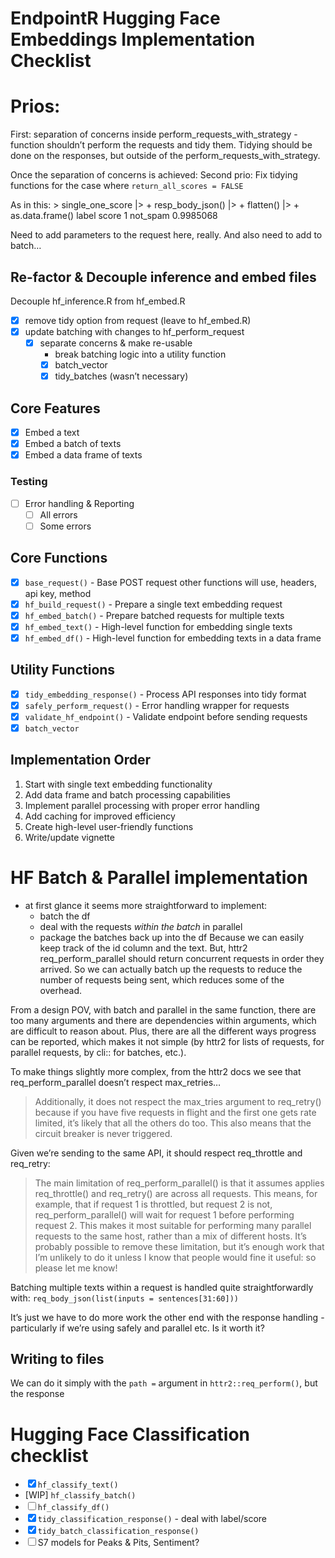 # EndpointR Hugging Face Embeddings Implementation Checklist

# Prios:

First: separation of concerns inside perform_requests_with_strategy - function shouldn't perform the requests and tidy them. Tidying should be done on the responses, but outside of the perform_requests_with_strategy.

Once the separation of concerns is achieved: Second prio: Fix tidying functions for the case where `return_all_scores = FALSE`

As in this: \> single_one_score \|\> + resp_body_json() \|\> + flatten() \|\> + as.data.frame() label score 1 not_spam 0.9985068

Need to add parameters to the request here, really. And also need to add to batch...

## Re-factor & Decouple inference and embed files

Decouple hf_inference.R from hf_embed.R

-   [x] remove tidy option from request (leave to hf_embed.R)
-   [x] update batching with changes to hf_perform_request
    -   [x] separate concerns & make re-usable
        -   break batching logic into a utility function
        -   [x] batch_vector
        -   [x] tidy_batches (wasn't necessary)

## Core Features

-   [x] Embed a text
-   [x] Embed a batch of texts
-   [x] Embed a data frame of texts

### Testing

-   [ ] Error handling & Reporting
    -   [ ] All errors
    -   [ ] Some errors

## Core Functions

-   [x] `base_request()` - Base POST request other functions will use, headers, api key, method
-   [x] `hf_build_request()` - Prepare a single text embedding request
-   [x] `hf_embed_batch()` - Prepare batched requests for multiple texts
-   [x] `hf_embed_text()` - High-level function for embedding single texts
-   [x] `hf_embed_df()` - High-level function for embedding texts in a data frame

## Utility Functions

-   [x] `tidy_embedding_response()` - Process API responses into tidy format
-   [x] `safely_perform_request()` - Error handling wrapper for requests
-   [x] `validate_hf_endpoint()` - Validate endpoint before sending requests
-   [x] `batch_vector`

## Implementation Order

1.  Start with single text embedding functionality
2.  Add data frame and batch processing capabilities
3.  Implement parallel processing with proper error handling
4.  Add caching for improved efficiency
5.  Create high-level user-friendly functions
6.  Write/update vignette

# HF Batch & Parallel implementation

-   at first glance it seems more straightforward to implement:
    -   batch the df
    -   deal with the requests *within the batch* in parallel
    -   package the batches back up into the df Because we can easily keep track of the id column and the text. But, httr2 req_perform_parallel should return concurrent requests in order they arrived. So we can actually batch up the requests to reduce the number of requests being sent, which reduces some of the overhead.

From a design POV, with batch and parallel in the same function, there are too many arguments and there are dependencies within arguments, which are difficult to reason about. Plus, there are all the different ways progress can be reported, which makes it not simple (by httr2 for lists of requests, for parallel requests, by cli:: for batches, etc.).

To make things slightly more complex, from the httr2 docs we see that req_perform_parallel doesn't respect max_retries...

> Additionally, it does not respect the max_tries argument to req_retry() because if you have five requests in flight and the first one gets rate limited, it's likely that all the others do too. This also means that the circuit breaker is never triggered.

Given we're sending to the same API, it should respect req_throttle and req_retry:

> The main limitation of req_perform_parallel() is that it assumes applies req_throttle() and req_retry() are across all requests. This means, for example, that if request 1 is throttled, but request 2 is not, req_perform_parallel() will wait for request 1 before performing request 2. This makes it most suitable for performing many parallel requests to the same host, rather than a mix of different hosts. It's probably possible to remove these limitation, but it's enough work that I'm unlikely to do it unless I know that people would fine it useful: so please let me know!

Batching multiple texts within a request is handled quite straightforwardly with: `req_body_json(list(inputs = sentences[31:60]))`

It's just we have to do more work the other end with the response handling - particularly if we're using safely and parallel etc. Is it worth it?

## Writing to files

We can do it simply with the `path =` argument in `httr2::req_perform()`, but the response

# Hugging Face Classification checklist

-   [x] `hf_classify_text()`
-   \[WIP\] `hf_classify_batch()`
-   [ ] `hf_classify_df()`
-   [x] `tidy_classification_response()` - deal with label/score
-   [x] `tidy_batch_classification_response()`
-   [ ] S7 models for Peaks & Pits, Sentiment?
